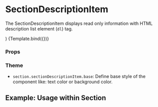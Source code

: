 
<Meta
  title="Components/Section/SectionDescriptionItem"
  component={SectionDescriptionItem}
/>

# SectionDescriptionItem

The SectionDescriptionItem displays read only information with HTML description list element (`dl`) tag.

  <div className="bg-gray-700">
    <SectionDescriptionItem title={title} content={content} />
  </div>
)

<Canvas>
  <Story name="Default" args={{ title: 'Name', content: 'John Doe' }}>
    {Template.bind({})}
  </Story>
</Canvas>

### Props

<ArgsTable story="Default" />

### Theme

- `section.sectionDescriptionItem.base`: Define base style of the component like: text color or background color.

## Example: Usage within Section

<Canvas>
  <Story name="Usage within Section">
    <SectionContent>
      <SectionDescriptionItem content="Name" title="John Doe" />
    </SectionContent>
  </Story>
</Canvas>
